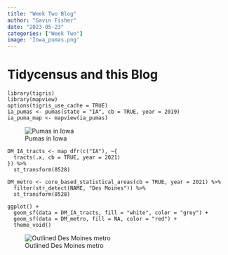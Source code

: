 ```yaml
---
title: "Week Two Blog"
author: "Gavin Fisher"
date: "2023-05-23"
categories: ["Week Two"]
image: 'Iowa_pumas.png'
---
```


# Tidycensus and this Blog

```         
library(tigris)
library(mapview)
options(tigris_use_cache = TRUE)
ia_pumas <- pumas(state = "IA", cb = TRUE, year = 2019)
ia_puma_map <- mapview(ia_pumas)
```

![Pumas in Iowa](Iowa_pumas.png "Title: Pumas in Iowa"){fig-alt="Graph of pumas in Iowa"}

```         
DM_IA_tracts <- map_dfr(c("IA"), ~{
  tracts(.x, cb = TRUE, year = 2021)
}) %>%
  st_transform(8528)  

DM_metro <- core_based_statistical_areas(cb = TRUE, year = 2021) %>%
  filter(str_detect(NAME, "Des Moines")) %>%
  st_transform(8528)

ggplot() + 
  geom_sf(data = DM_IA_tracts, fill = "white", color = "grey") + 
  geom_sf(data = DM_metro, fill = NA, color = "red") + 
  theme_void()
```

![Outlined Des Moines metro](Des_Moines_metro.png "Title: Outlined Des Moines Metro"){fig-alt="Graph of Des Moines metro"}
